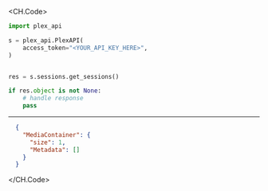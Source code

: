 
<CH.Code>
```python GetSessions.py
import plex_api

s = plex_api.PlexAPI(
    access_token="<YOUR_API_KEY_HERE>",
)


res = s.sessions.get_sessions()

if res.object is not None:
    # handle response
    pass
```
---

```json Example Response
  {
    "MediaContainer": {
      "size": 1,
      "Metadata": []
    }
  }
```
</CH.Code>

